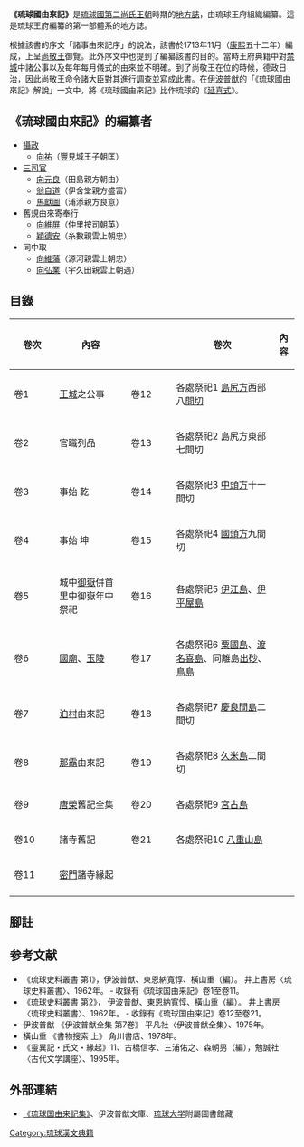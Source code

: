 {{Lewchewan|kanji=琉球國由來記|kana=ルーチュークク ユレエチ|romaji=Rūchūkuku yureechi<ref>[http://www.haisai.co.jp/kangoinbunken.htm {{lang|ja|琉球語文献に見る漢語とその発音}}]</ref>}}
'''《琉球國由來記》'''是[[琉球國|琉球國]][[第二尚氏王朝|第二尚氏王朝]]時期的[[地方誌|地方誌]]，由琉球王府組織編纂。這是琉球王府編纂的第一部體系的地方誌。

根據該書的序文「諸事由來記序」的說法，該書於1713年11月（[[康熙|康熙]]五十二年）編成，上呈[[尚敬王|尚敬王]]御覽。此外序文中也提到了編纂該書的目的。當時王府典籍中對[[首里城|禁城]]中諸公事以及每年每月儀式的由來並不明確。到了尚敬王在位的時候，德政日治，因此尚敬王命令諸大臣對其進行調查並寫成此書。在[[伊波普猷|伊波普猷]]的「《琉球國由來記》解說」一文中，將《琉球國由來記》比作琉球的《[[延喜式|延喜式]]》。
==《琉球國由來記》的編纂者==
*[[攝政_(琉球)|攝政]]
**[[向祐|向祐]]（豐見城王子朝匡）
*[[三司官|三司官]]
**[[向元良|向元良]]（田島親方朝由）
**[[翁自道|翁自道]]（伊舍堂親方盛富）
**[[馬獻圖|馬獻圖]]（浦添親方良意）
*舊規由來寄奉行
**[[向維屏|向維屏]]（仲里按司朝英）
**[[穎德安|穎德安]]（糸數親雲上朝忠）
*同中取
**[[向維藩|向維藩]]（源河親雲上朝忠）
**[[向弘業|向弘業]]（宇久田親雲上朝遇）
==目錄==
{| class="wikitable"
! 卷次 !! 內容
| rowspan="12" | 
! 卷次 !! 內容
|-
! style="width:4em"|卷1
| [[首里城|王城]]之公事
! style="width:4em"|卷12
| 各處祭祀1 [[島尻郡|島尻方]]西部八[[間切|間切]]
|-
! 卷2
| 官職列品
! 卷13
| 各處祭祀2 島尻方東部七間切
|-
! 卷3
| 事始 乾
! 卷14
| 各處祭祀3 [[中頭郡|中頭方]]十一間切
|-
! 卷4
| 事始 坤
! 卷15
| 各處祭祀4 [[國頭郡|國頭方]]九間切
|-
! 卷5
| 城中[[御嶽_(琉球)|御嶽]]併首里中御嶽年中祭祀
! 卷16
| 各處祭祀5 [[伊江島|伊江島]]、[[伊平屋島|伊平屋島]]
|-
! 卷6
| [[圓覺寺_(沖繩)|國廟]]、[[玉陵|玉陵]]
! 卷17
| 各處祭祀6 [[粟國島|粟國島]]、[[渡名喜島|渡名喜島]]、同離島[[出砂島|出砂]]、[[鳥島|鳥島]]
|-
! 卷7
| [[泊村_(琉球)|泊村]]由來記
! 卷18
| 各處祭祀7 [[慶良間群島|慶良間島]]二間切
|-
! 卷8
| [[那霸|那霸]]由來記
! 卷19
| 各處祭祀8 [[久米島|久米島]]二間切
|-
! 卷9
| [[久米_(那霸市)|唐榮]]舊記全集
! 卷20
| 各處祭祀9 [[宮古島|宮古島]]
|-
! 卷10
| 諸寺舊記
! 卷21
| 各處祭祀10 [[八重山群島|八重山島]]
|-
! 卷11
| [[密門|密門]]諸寺緣起
|-
|}

== 腳註 ==
{{reflist}}
== 参考文献 ==
*《琉球史料叢書 第1》，伊波普猷、東恩納寬惇、橫山重（編）。 井上書房〈琉球史料叢書〉、1962年。 ‐ 收錄有《琉球国由来記》卷1至卷11。
*《琉球史料叢書 第2》， 伊波普猷、東恩納寬惇、橫山重（編）。 井上書房〈琉球史料叢書〉、1962年。 ‐ 收錄有《琉球国由来記》卷12至卷21。
*伊波普猷 《伊波普猷全集 第7卷》 平凡社〈伊波普猷全集〉、1975年。
*橫山重 《書物搜索 上》 角川書店、1978年。
* 《靈異記・氏文・緣起》11、古橋信孝、三浦佑之、森朝男（編），勉誠社〈古代文学講座〉、1995年。
==外部連結==
*[https://web.archive.org/web/20110828162550/http://manwe.lib.u-ryukyu.ac.jp/cgi-bin/disp-img.cgi?file=iha0060 《琉球国由来記集》]、伊波普猷文庫、[[琉球大学|琉球大学]]附屬圖書館藏

[[Category:琉球漢文典籍|Category:琉球漢文典籍]]